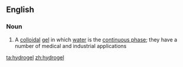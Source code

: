 ==English==

===Noun===
{{wikipedia}}
{{en-noun}}

# A [[colloidal]] [[gel]] in which [[water]] is the [[continuous phase]]; they have a number of medical and industrial applications

[[ta:hydrogel]]
[[zh:hydrogel]]
